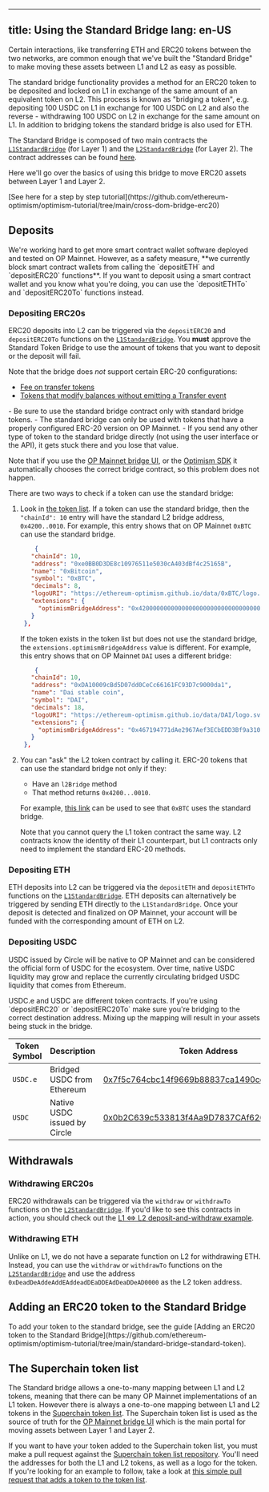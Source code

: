 
---
title: Using the Standard Bridge
lang: en-US
---

Certain interactions, like transferring ETH and ERC20 tokens between the two networks, are common enough that we've built the "Standard Bridge" to make moving these assets between L1 and L2 as easy as possible.

The standard bridge functionality provides a method for an ERC20 token to be deposited and locked on L1 in exchange of the same amount of an equivalent token on L2. This process is known as "bridging a token", e.g. depositing 100 USDC on L1 in exchange for 100 USDC on L2 and also the reverse - withdrawing 100 USDC on L2 in exchange for the same amount on L1. In addition to bridging tokens the standard bridge is also used for ETH.

The Standard Bridge is composed of two main contracts the [`L1StandardBridge`](https://github.com/ethereum-optimism/optimism/blob/65ec61dde94ffa93342728d324fecf474d228e1f/packages/contracts-bedrock/contracts/L1/L1StandardBridge.sol) (for Layer 1) and the [`L2StandardBridge`](https://github.com/ethereum-optimism/optimism/blob/65ec61dde94ffa93342728d324fecf474d228e1f/packages/contracts-bedrock/contracts/L2/L2StandardBridge.sol) (for Layer 2). The contract addresses can be found [here](../../useful-tools/networks/#contract-addresses).

Here we'll go over the basics of using this bridge to move ERC20 assets between Layer 1 and Layer 2.

<Callout type="info">
[See here for a step by step tutorial](https://github.com/ethereum-optimism/optimism-tutorial/tree/main/cross-dom-bridge-erc20)
</Callout>

## Deposits

<Callout type="warning">
We're working hard to get more smart contract wallet software deployed and tested on OP Mainnet.
However, as a safety measure, **we currently block smart contract wallets from calling the `depositETH` and `depositERC20` functions**.
If you want to deposit using a smart contract wallet and you know what you're doing, you can use the `depositETHTo` and `depositERC20To` functions instead.
</Callout>

### Depositing ERC20s

ERC20 deposits into L2 can be triggered via the `depositERC20` and `depositERC20To` functions on the [`L1StandardBridge`](https://github.com/ethereum-optimism/optimism/blob/65ec61dde94ffa93342728d324fecf474d228e1f/packages/contracts-bedrock/contracts/L1/L1StandardBridge.sol#L145-L205).
You **must** approve the Standard Token Bridge to use the amount of tokens that you want to deposit or the deposit will fail.

Note that the bridge does *not* support certain ERC-20 configurations:

- [Fee on transfer tokens](https://github.com/d-xo/weird-erc20#fee-on-transfer)
- [Tokens that modify balances without emitting a Transfer event](https://github.com/d-xo/weird-erc20#balance-modifications-outside-of-transfers-rebasingairdrops)

<Callout type="danger">
- Be sure to use the standard bridge contract only with standard bridge tokens. 
- The standard bridge can only be used with tokens that have a properly configured ERC-20 version on OP Mainnet.
- If you send any other type of token to the standard bridge directly (not using the user interface or the API), it gets stuck there and you lose that value.
</Callout>

Note that if you use the [OP Mainnet bridge UI](https://app.optimism.io/bridge), or the [Optimism SDK](../../sdk/js-client.md) it automatically chooses the correct bridge contract, so this problem does not happen.

There are two ways to check if a token can use the standard bridge:

1. Look in [the token list](https://static.optimism.io/optimism.tokenlist.json). 
   If a token can use the standard bridge, then the `"chainId": 10` entry will have the standard L2 bridge address, `0x4200..0010`. For example, this entry shows that on OP Mainnet `0xBTC` can use the standard bridge.

   ```json
       {
      "chainId": 10,
      "address": "0xe0BB0D3DE8c10976511e5030cA403dBf4c25165B",
      "name": "0xBitcoin",
      "symbol": "0xBTC",
      "decimals": 8,
      "logoURI": "https://ethereum-optimism.github.io/data/0xBTC/logo.png",
      "extensions": {
        "optimismBridgeAddress": "0x4200000000000000000000000000000000000010"
      }
    },
   ```

   If the token exists in the token list but does not use the standard bridge, the `extensions.optimismBridgeAddress` value is different. For example, this entry shows that on OP Mainnet `DAI` uses a different bridge:

   ```json
       {
      "chainId": 10,
      "address": "0xDA10009cBd5D07dd0CeCc66161FC93D7c9000da1",
      "name": "Dai stable coin",
      "symbol": "DAI",
      "decimals": 18,
      "logoURI": "https://ethereum-optimism.github.io/data/DAI/logo.svg",
      "extensions": {
        "optimismBridgeAddress": "0x467194771dAe2967Aef3ECbEDD3Bf9a310C76C65"
      }
    },
   ```

2. You can "ask" the L2 token contract by calling it. 
   ERC-20 tokens that can use the standard bridge not only if they:
   - Have an `l2Bridge` method
   - That method returns `0x4200...0010`. 

   For example, [this link](https://optimistic.etherscan.io/address/0xe0bb0d3de8c10976511e5030ca403dbf4c25165b#readContract#F5) can be used to see that `0xBTC` uses the standard bridge.

   Note that you cannot query the L1 token contract the same way.
   L2 contracts know the identity of their L1 counterpart, but L1 contracts only need to implement the standard ERC-20 methods.



### Depositing ETH

ETH deposits into L2 can be triggered via the `depositETH` and `depositETHTo` functions on the [`L1StandardBridge`](https://github.com/ethereum-optimism/optimism/blob/65ec61dde94ffa93342728d324fecf474d228e1f/packages/contracts-bedrock/contracts/L1/L1StandardBridge.sol#L110-L143).
ETH deposits can alternatively be triggered by sending ETH directly to the `L1StandardBridge`.
Once your deposit is detected and finalized on OP Mainnet, your account will be funded with the corresponding amount of ETH on L2.

### Depositing USDC

USDC issued by Circle will be native to OP Mainnet and can be considered the official form of USDC for the ecosystem. Over time, native USDC liquidity may grow and replace the currently circulating bridged USDC liquidity that comes from Ethereum.

<Callout type="danger">
USDC.e and USDC are different token contracts. If you're using `depositERC20` or `depositERC20To` make sure you're bridging to the correct destination address. Mixing up the mapping will result in your assets being stuck in the bridge.
</Callout>

| Token Symbol  | Description | Token Address |
| - | - | - |
| `USDC.e`	| Bridged USDC from Ethereum   | [0x7f5c764cbc14f9669b88837ca1490cca17c31607](https://optimistic.etherscan.io/token/0x7f5c764cbc14f9669b88837ca1490cca17c31607) |
| `USDC`	| Native USDC issued by Circle   | [0x0b2C639c533813f4Aa9D7837CAf62653d097Ff85](https://optimistic.etherscan.io/token/0x0b2c639c533813f4aa9d7837caf62653d097ff85) |

## Withdrawals

### Withdrawing ERC20s

ERC20 withdrawals can be triggered via the `withdraw` or `withdrawTo` functions on the [`L2StandardBridge`](https://github.com/ethereum-optimism/optimism/blob/65ec61dde94ffa93342728d324fecf474d228e1f/packages/contracts-bedrock/contracts/L2/L2StandardBridge.sol).
If you'd like to see this contracts in action, you should check out the [L1 ⇔ L2 deposit-and-withdraw example](https://github.com/ethereum-optimism/optimism-tutorial/tree/main/cross-dom-bridge-erc20).

### Withdrawing ETH

Unlike on L1, we do not have a separate function on L2 for withdrawing ETH.
Instead, you can use the `withdraw` or `withdrawTo` functions on the [`L2StandardBridge`](https://github.com/ethereum-optimism/optimism/blob/65ec61dde94ffa93342728d324fecf474d228e1f/packages/contracts-bedrock/contracts/L2/L2StandardBridge.sol) and use the address `0xDeadDeAddeAddEAddeadDEaDDEAdDeaDDeAD0000` as the L2 token address.

## Adding an ERC20 token to the Standard Bridge

<Callout type="info">
To add your token to the standard bridge, see the guide [Adding an ERC20 token to the Standard Bridge](https://github.com/ethereum-optimism/optimism-tutorial/tree/main/standard-bridge-standard-token).
</Callout>

## The Superchain token list

The Standard bridge allows a one-to-many mapping between L1 and L2 tokens, meaning that there can be many OP Mainnet implementations of an L1 token.
However there is always a one-to-one mapping between L1 and L2 tokens in the [Superchain token list](https://github.com/ethereum-optimism/ethereum-optimism.github.io/blob/master/optimism.tokenlist.json).
The Superchain token list is used as the source of truth for the [OP Mainnet bridge UI](https://app.optimism.io/bridge/deposit) which is the main portal for moving assets between Layer 1 and Layer 2.

If you want to have your token added to the Superchain token list, you must make a pull request against the [Superchain token list repository](https://github.com/ethereum-optimism/ethereum-optimism.github.io#adding-a-token-to-the-list).
You'll need the addresses for both the L1 and L2 tokens, as well as a logo for the token.
If you're looking for an example to follow, take a look at [this simple pull request that adds a token to the token list](https://github.com/ethereum-optimism/ethereum-optimism.github.io/pull/319/files).